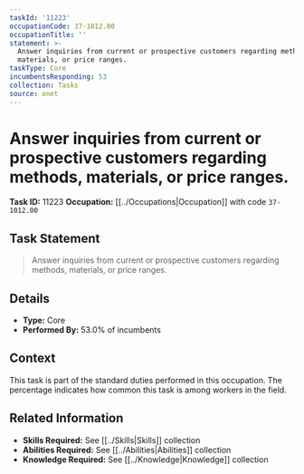 ```yaml
---
taskId: '11223'
occupationCode: 37-1012.00
occupationTitle: ''
statement: >-
  Answer inquiries from current or prospective customers regarding methods,
  materials, or price ranges.
taskType: Core
incumbentsResponding: 53
collection: Tasks
source: onet
---
```

# Answer inquiries from current or prospective customers regarding methods, materials, or price ranges.

**Task ID:** 11223
**Occupation:** [[../Occupations|Occupation]] with code `37-1012.00`

## Task Statement

> Answer inquiries from current or prospective customers regarding methods, materials, or price ranges.

## Details

- **Type:** Core
- **Performed By:** 53.0% of incumbents

## Context

This task is part of the standard duties performed in this occupation. The percentage indicates how common this task is among workers in the field.

## Related Information

- **Skills Required:** See [[../Skills|Skills]] collection
- **Abilities Required:** See [[../Abilities|Abilities]] collection
- **Knowledge Required:** See [[../Knowledge|Knowledge]] collection
